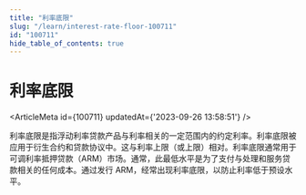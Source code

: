 ```yaml
---
title: "利率底限"
slug: "/learn/interest-rate-floor-100711"
id: "100711"
hide_table_of_contents: true
---
```



# 利率底限

<ArticleMeta id={100711} updatedAt={'2023-09-26 13:58:51'} />
<div className='border-solid border-b border-t-0 my-4 border-[var(--ifm-color-gray-300)]' />

利率底限是指浮动利率贷款产品与利率相关的一定范围内的约定利率。利率底限被应用于衍生合约和贷款协议中。这与利率上限（或上限）相对。利率底限通常用于可调利率抵押贷款（ARM）市场。通常，此最低水平是为了支付与处理和服务贷款相关的任何成本。通过发行 ARM，经常出现利率底限，以防止利率低于预设水平。
